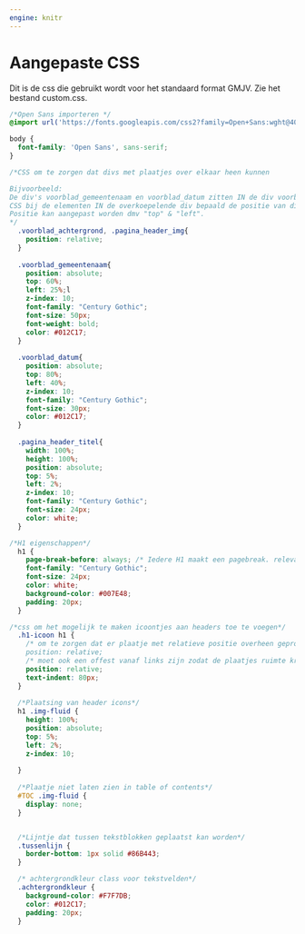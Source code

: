 ```yaml
---
engine: knitr
---
```

# Aangepaste CSS 

Dit is de css die gebruikt wordt voor het standaard format GMJV. Zie het bestand custom.css.\

```css

/*Open Sans importeren */
@import url('https://fonts.googleapis.com/css2?family=Open+Sans:wght@400;700&display=swap');

body {
  font-family: 'Open Sans', sans-serif;
}

/*CSS om te zorgen dat divs met plaatjes over elkaar heen kunnen 

Bijvoorbeeld:
De div's voorblad_gemeentenaam en voorblad_datum zitten IN de div voorblad_achtergrond 
CSS bij de elementen IN de overkoepelende div bepaald de positie van die elementen relatief aan het het grotere plaatje.
Positie kan aangepast worden dmv "top" & "left".
*/
  .voorblad_achtergrond, .pagina_header_img{
    position: relative;
  }
  
  .voorblad_gemeentenaam{
    position: absolute;
    top: 60%;
    left: 25%;l
    z-index: 10;
    font-family: "Century Gothic";
    font-size: 50px;
    font-weight: bold;
    color: #012C17;
  }
  
  .voorblad_datum{
    position: absolute;
    top: 80%;
    left: 40%;
    z-index: 10;
    font-family: "Century Gothic";
    font-size: 30px;
    color: #012C17;
  }
  
  .pagina_header_titel{
    width: 100%;
    height: 100%;
    position: absolute;
    top: 5%;
    left: 2%;
    z-index: 10;
    font-family: "Century Gothic";
    font-size: 24px;
    color: white;
  }

/*H1 eigenschappen*/
  h1 {
    page-break-before: always; /* Iedere H1 maakt een pagebreak. relevant voor pdf uitdraai */
    font-family: "Century Gothic";
    font-size: 24px;
    color: white;
    background-color: #007E48;
    padding: 20px;
  }

/*css om het mogelijk te maken icoontjes aan headers toe te voegen*/
  .h1-icoon h1 {
    /* om te zorgen dat er plaatje met relatieve positie overheen geprojecteerd kan worden
    position: relative;
    /* moet ook een offest vanaf links zijn zodat de plaatjes ruimte krijgen*/
    position: relative;
    text-indent: 80px;
  }
  
  /*Plaatsing van header icons*/
  h1 .img-fluid {
    height: 100%;
    position: absolute;
    top: 5%;
    left: 2%;
    z-index: 10;
  
  }
  
  /*Plaatje niet laten zien in table of contents*/
  #TOC .img-fluid {
    display: none; 
  }


  /*Lijntje dat tussen tekstblokken geplaatst kan worden*/
  .tussenlijn {
    border-bottom: 1px solid #86B443;
  }

  /* achtergrondkleur class voor tekstvelden*/
  .achtergrondkleur {
    background-color: #F7F7DB;
    color: #012C17;
    padding: 20px;
  }
```
